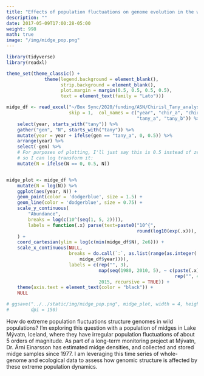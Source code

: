 ```yaml
---
title: "Effects of population fluctuations on genome evolution in the wild"
description: ""
date: 2017-05-09T17:00:28-05:00
weight: 998
math: true
image: "/img/midge_pop.png"
---
```


```r

library(tidyverse)
library(readxl)

theme_set(theme_classic() +
              theme(legend.background = element_blank(),
                    strip.background = element_blank(),
                    plot.margin = margin(0.5, 0.5, 0.5, 0.5),
                    text = element_text(family = "Lato")))

midge_df <- read_excel("~/Box Sync/2020/funding/ASN/Chirisl_Tany_analysis.xlsx",
                       skip = 1,  col_names = c("year", "chir_a", "chir_b", "chir_ab",
                                                "tany_a", "tany_b")) %>%
    select(year, starts_with("tany")) %>%
    gather("gen", "N", starts_with("tany")) %>%
    mutate(year = year + ifelse(gen == "tany_a", 0, 0.5)) %>%
    arrange(year) %>%
    select(-gen) %>%
    # For purposes of plotting, I'll just say this is 0.5 instead of zero,
    # so I can log transform it:
    mutate(N = ifelse(N == 0, 0.5, N))


midge_plot <- midge_df %>%
    mutate(N = log(N)) %>%
    ggplot(aes(year, N)) +
    geom_point(color = 'dodgerblue', size = 1.5) +
    geom_line(color = 'dodgerblue', size = 0.75) +
    scale_y_continuous(
        "Abundance",
        breaks = log(c(10^(seq(1, 5, 2)))),
        labels = function(.x) parse(text=paste0("10^{",
                                                round(log10(exp(.x))), "}"))
    ) +
    coord_cartesian(ylim = log(c(min(midge_df$N), 2e6))) +
    scale_x_continuous(NULL,
                       breaks = do.call(`:`, as.list(range(as.integer(
                           midge_df$year)))),
                       labels = c(rep("", 3),
                                  map(seq(1980, 2010, 5), ~ c(paste(.x),
                                                              rep("", 4))),
                                  2015, recursive = TRUE)) +
    theme(axis.text = element_text(color = "black")) +
    NULL

# ggsave("../../static/img/midge_pop.png", midge_plot, width = 4, height = 2,
#        dpi = 150)
```


How do extreme population fluctuations structure genomes in wild populations?
I'm exploring this question with a population of midges in Lake M&yacute;vatn, 
Iceland, where they have irregular population fluctuations of about 5 orders 
of magnitude.
As part of a long-term monitoring project at M&yacute;vatn, 
Dr. &Aacute;rni Einarsson has estimated midge densities, and 
collected and stored midge samples since 1977.
I am leveraging this time series of whole-genome and ecological data
to assess how genomic structure is affected by these extreme population dynamics.
